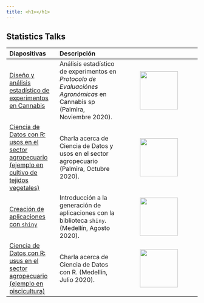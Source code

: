 ```yaml
---
title: <h1></h1>
---
```


## <tyear>Statistics Talks </tyear>

| Diapositivas | Descripción | |
| :--- | :---- | :----: |
| [Diseño y análisis estadístico de experimentos en Cannabis](https://edimer.github.io/talks/Cannabis-Statistics-Palmira/Cannabis-Statistics-Palmira.html) | Análisis estadístico de experimentos en *Protocolo de Evaluaciónes Agronómicas* en Cannabis sp (Palmira, Noviembre 2020). |  <img src="images/img_documents/img5.png" height = 100> |
| [Ciencia de Datos con R: usos en el sector agropecuario (ejemplo en cultivo de tejidos vegetales)](https://edimer.github.io/talks/R-Unal-Palmira/diapositivas/slides-unal-palmira.html) | Charla acerca de Ciencia de Datos y usos en el sector agropecuario (Palmira, Octubre 2020). |  <img src="images/img_documents/img65.png" height = 100> |
| [Creación de aplicaciones con `shiny`](https://edimer.github.io/talks/IntroShiny_Unal2020/01_Diapositivas.html) | Introducción a la generación de aplicaciones con la biblioteca `shiny`. (Medellín, Agosto 2020). |  <img src="images/img_documents/explorer3.png" height = 100> |
| [Ciencia de Datos con R: usus en el sector agropecuario (ejemplo en piscicultura)](https://edimer.github.io/talks/CienciaDatosR_Unal2020/1_Diapositivas.html) | Charla acerca de Ciencia de Datos con R. (Medellín, Julio 2020). |  <img src="images/img_documents/img73.png" height = 100> |